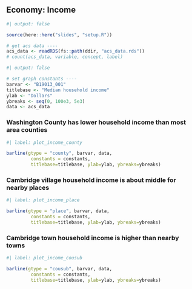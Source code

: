 ## Economy: Income

```r
#| output: false

source(here::here("slides", "setup.R"))

# get acs data ----
acs_data <- readRDS(fs::path(ddir, "acs_data.rds"))
# count(acs_data, variable, concept, label)

```


```r
#| output: false

# set graph constants ----
barvar <- "B19013_001"
titlebase <- "Median household income"
ylab <- "Dollars"
ybreaks <- seq(0, 100e3, 5e3)
data <- acs_data

```


### Washington County has lower household income than most area counties

```r
#| label: plot_income_county

barline(gtype = "county", barvar, data,
         constants = constants,
         titlebase=titlebase, ylab=ylab, ybreaks=ybreaks)

```

### Cambridge village household income is about middle for nearby places

```r
#| label: plot_income_place

barline(gtype = "place", barvar, data,
         constants = constants,
         titlebase=titlebase, ylab=ylab, ybreaks=ybreaks)

```


### Cambridge town household income is higher than nearby towns

```r
#| label: plot_income_cousub

barline(gtype = "cousub", barvar, data,
         constants = constants,
         titlebase=titlebase, ylab=ylab, ybreaks=ybreaks)

```

